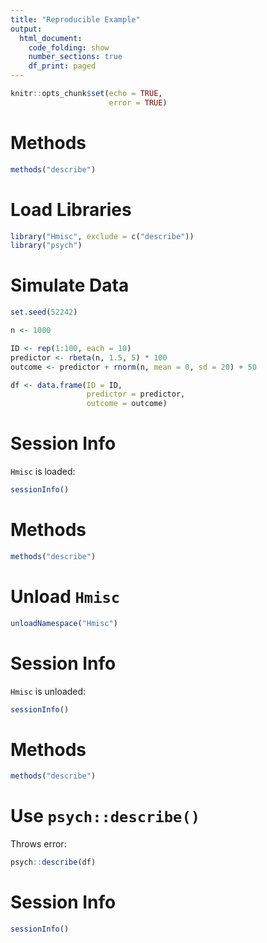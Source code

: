 ```yaml
---
title: "Reproducible Example"
output: 
  html_document:
    code_folding: show
    number_sections: true
    df_print: paged
---
```


```r
knitr::opts_chunk$set(echo = TRUE,
                      error = TRUE)
```

# Methods

```r
methods("describe")
```

# Load Libraries

```r
library("Hmisc", exclude = c("describe")) 
library("psych")
```

# Simulate Data

```r
set.seed(52242)

n <- 1000

ID <- rep(1:100, each = 10)
predictor <- rbeta(n, 1.5, 5) * 100
outcome <- predictor + rnorm(n, mean = 0, sd = 20) + 50

df <- data.frame(ID = ID,
                 predictor = predictor,
                 outcome = outcome)
```

# Session Info

`Hmisc` is loaded:

```r
sessionInfo()
```

# Methods

```r
methods("describe")
```

# Unload `Hmisc`

```r
unloadNamespace("Hmisc")
```

# Session Info

`Hmisc` is unloaded:

```r
sessionInfo()
```

# Methods

```r
methods("describe")
```

# Use `psych::describe()`

Throws error:

```r
psych::describe(df)
```

# Session Info

```r
sessionInfo()
```
